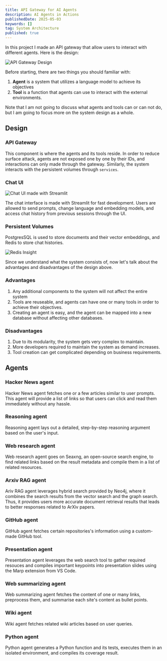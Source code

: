 ```yaml
---
title: API Gateway for AI Agents
description: AI Agents in Actions
publishedDate: 2025-05-03
keywords: []
tag: System Architecture
published: true
---
```


In this project I made an API gateway that allow
users to interact with different agents. Here is the design:

![API Gateway Design](/assets/works/api-gateway-for-ai-agents/system-design.png "API Gateway Design")

Before starting, there are two things you should familiar with:

1. **Agent** is a system that utilizes a language model to achieve its objectives
2. **Tool** is a function that agents can use to interact with the external environments.

Note that I am not going to discuss what agents and tools can or can not do, but I am going to focus more on the system design as a whole.

## Design

### API Gateway

This component is where the agents and its tools reside. In order to reduce surface attack, agents are not exposed one by one by their IDs, and interactions can only made through the gateway. Similarly, the system interacts with the persistent volumes through `services`.

### Chat UI

![Chat UI made with Streamlit](/assets/works/api-gateway-for-ai-agents/chatui.jpg "Chat UI made with Streamlit")

The chat interface is made with Streamlit for fast development. Users are allowed to send prompts, change language and embedding models, and access chat history from previous sessions through the UI.

### Persistent Volumes

PostgresSQL is used to store documents and their vector embeddings, and Redis to store chat histories.

![Redis Insight](/assets/works/api-gateway-for-ai-agents/redis-ui.png "Redis Insight")

Since we understand what the system consists of, now let's talk about the advantages and disadvantages of the design above.

### Advantages

1. Any additional components to the system will not affect the entire system
2. Tools are reuseable, and agents can have one or many tools in order to achieve their objectives.
2. Creating an agent is easy, and the agent can be mapped into a new database without affecting other databases.

### Disadvantages

1. Due to its modularity, the system gets very complex to maintain.
2. More developers required to maintain the system as demand increases.
3. Tool creation can get complicated depending on business requirements.

## Agents

### Hacker News agent

Hacker News agent fetches one or a few articles similar to user prompts. This agent will provide a list of links so that users can click and read them immediately without any hassle.

### Reasoning agent

Reasoning agent lays out a detailed, step-by-step reasoning argument based on
the user's input.

### Web research agent

Web research agent goes on Seaxng, an open-source search engine, to
find related links based on the result metadata and compile 
them in a list of related resources.

### Arxiv RAG agent

Ariv RAG agent leverages hybrid search provided by Neo4j, where
it combines the search results from the vector search and the graph search. Thus,
it provides users more accurate document retrieval results that leads to better responses related to ArXiv papers.

### GitHub agent

GitHub agent fetches certain repositories's information using a custom-made GitHub tool.

### Presentation agent

Presentation agent leverages the web search tool to gather required resouces and compiles important keypoints into presentation slides using the Marp extension from VS Code.

### Web summarizing agent

Web summarizing agent fetches the content of one or many links, preprocess them, and summarise each site's content as bullet points.

### Wiki agent

Wiki agent fetches related wiki articles based on user queries.

### Python agent

Python agent generates a Python function and its tests, executes them in an isolated environment, and compiles its coverage result.
